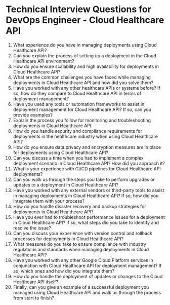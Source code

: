 

# Technical Interview Questions for DevOps Engineer - Cloud Healthcare API

1. What experience do you have in managing deployments using Cloud Healthcare API?
2. Can you explain the process of setting up a deployment in the Cloud Healthcare API environment?
3. How do you ensure scalability and high availability for deployments in Cloud Healthcare API?
4. What are the common challenges you have faced while managing deployments in Cloud Healthcare API and how did you solve them?
5. Have you worked with any other healthcare APIs or systems before? If so, how do they compare to Cloud Healthcare API in terms of deployment management?
6. Have you used any tools or automation frameworks to assist in deployment management for Cloud Healthcare API? If so, can you provide examples?
7. Explain the process you follow for monitoring and troubleshooting deployments in Cloud Healthcare API.
8. How do you handle security and compliance requirements for deployments in the healthcare industry when using Cloud Healthcare API?
9. How do you ensure data privacy and encryption measures are in place for deployments using Cloud Healthcare API?
10. Can you discuss a time when you had to implement a complex deployment scenario in Cloud Healthcare API? How did you approach it?
11. What is your experience with CI/CD pipelines for Cloud Healthcare API deployments?
12. Can you walk us through the steps you take to perform upgrades or updates to a deployment in Cloud Healthcare API?
13. Have you worked with any external vendors or third-party tools to assist in managing deployments in Cloud Healthcare API? If so, how did you integrate them with your process?
14. How do you handle disaster recovery and backup strategies for deployments in Cloud Healthcare API?
15. Have you ever had to troubleshoot performance issues for a deployment in Cloud Healthcare API? If so, what steps did you take to identify and resolve the issue?
16. Can you discuss your experience with version control and rollback processes for deployments in Cloud Healthcare API?
17. What measures do you take to ensure compliance with industry regulations and standards when managing deployments in Cloud Healthcare API?
18. Have you worked with any other Google Cloud Platform services in conjunction with Cloud Healthcare API for deployment management? If so, which ones and how did you integrate them?
19. How do you handle the deployment of updates or changes to the Cloud Healthcare API itself?
20. Finally, can you give an example of a successful deployment you managed using Cloud Healthcare API and walk us through the process from start to finish?
